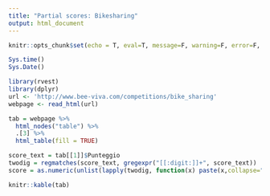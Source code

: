 ```yaml
---
title: "Partial scores: Bikesharing"
output: html_document
---
```


```r
knitr::opts_chunk$set(echo = T, eval=T, message=F, warning=F, error=F, comment=NA, cache=F, R.options=list(width=220))
```

```r
Sys.time()
Sys.Date()
```



```r
library(rvest)
library(dplyr)
url <- 'http://www.bee-viva.com/competitions/bike_sharing'
webpage <- read_html(url)

tab = webpage %>%
  html_nodes("table") %>%
  .[3] %>%
  html_table(fill = TRUE)

score_text = tab[[1]]$Punteggio
twodig = regmatches(score_text, gregexpr("[[:digit:]]+", score_text))
score = as.numeric(unlist(lapply(twodig, function(x) paste(x,collapse="."))))

knitr::kable(tab)
```


